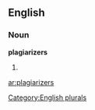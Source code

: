 
==English==

===Noun===
'''plagiarizers'''

# {{plural of|[[plagiarizer]]}}

[[Category:English plurals]]

[[ar:plagiarizers]]